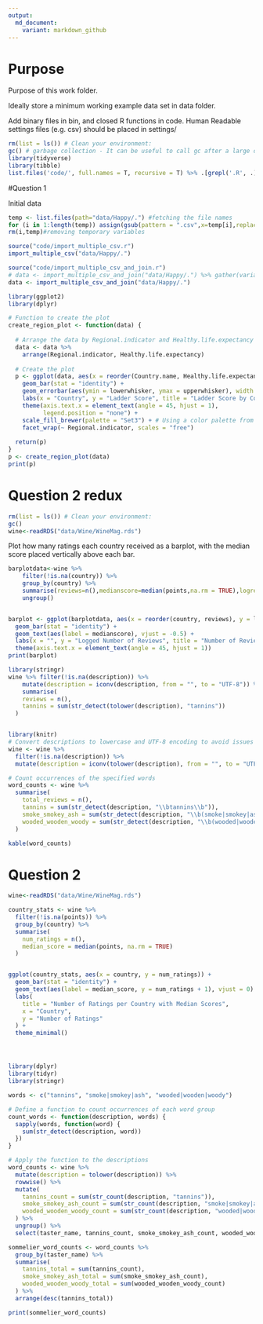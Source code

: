 ```yaml
---
output:
  md_document:
    variant: markdown_github
---
```


# Purpose

Purpose of this work folder.

Ideally store a minimum working example data set in data folder.

Add binary files in bin, and closed R functions in code. Human Readable settings files (e.g. csv) should be placed in settings/


```r

rm(list = ls()) # Clean your environment:
gc() # garbage collection - It can be useful to call gc after a large object has been removed, as this may prompt R to return memory to the operating system.
library(tidyverse)
library(tibble)
list.files('code/', full.names = T, recursive = T) %>% .[grepl('.R', .)] %>% as.list() %>% walk(~source(.))
```
#Question 1


Initial data
```r
temp <- list.files(path="data/Happy/.") #fetching the file names
for (i in 1:length(temp)) assign(gsub(pattern = ".csv",x=temp[i],replacement = ""), read.csv(paste("data/Happy/",temp[i],sep="")))#importing them into r
rm(i,temp)#removing temporary variables
```
```r
source("code/import_multiple_csv.r")
import_multiple_csv("data/Happy/.")

```




```r
source("code/import_multiple_csv_and_join.r")
# data <- import_multiple_csv_and_join("data/Happy/.") %>% gather(variable, value, -c(Country.name, Regional.indicator))
data <- import_multiple_csv_and_join("data/Happy/.") 
```



```r
library(ggplot2)
library(dplyr)

# Function to create the plot
create_region_plot <- function(data) {
  
  # Arrange the data by Regional.indicator and Healthy.life.expectancy
  data <- data %>%
    arrange(Regional.indicator, Healthy.life.expectancy)
  
  # Create the plot
  p <- ggplot(data, aes(x = reorder(Country.name, Healthy.life.expectancy), y = Ladder.score, fill = Regional.indicator)) +
    geom_bar(stat = "identity") +
    geom_errorbar(aes(ymin = lowerwhisker, ymax = upperwhisker), width = 0.2) +
    labs(x = "Country", y = "Ladder Score", title = "Ladder Score by Country with Error Bars") +
    theme(axis.text.x = element_text(angle = 45, hjust = 1),
          legend.position = "none") +
    scale_fill_brewer(palette = "Set3") + # Using a color palette from RColorBrewer
    facet_wrap(~ Regional.indicator, scales = "free")
  
  return(p)
}
p <- create_region_plot(data)
print(p)


```












# Question 2 redux
```r
rm(list = ls()) # Clean your environment:
gc() 
wine<-readRDS("data/Wine/WineMag.rds")

```
Plot how many ratings each country received as a barplot, with the median score placed
vertically above each bar.
```r
barplotdata<-wine %>% 
    filter(!is.na(country)) %>% 
    group_by(country) %>% 
    summarise(reviews=n(),medianscore=median(points,na.rm = TRUE),logreviews=log(reviews,base = 10)) %>% 
    ungroup() 


barplot <- ggplot(barplotdata, aes(x = reorder(country, reviews), y = logreviews)) +
  geom_bar(stat = "identity") +
  geom_text(aes(label = medianscore), vjust = -0.5) +
  labs(x = "", y = "Logged Number of Reviews", title = "Number of Reviews per Country with Median Scores") +
  theme(axis.text.x = element_text(angle = 45, hjust = 1))
print(barplot)

```





```r
library(stringr)
wine %>% filter(!is.na(description)) %>% 
    mutate(description = iconv(description, from = "", to = "UTF-8")) %>%
    summarise(
    reviews = n(),
    tannins = sum(str_detect(tolower(description), "tannins"))
  )



```



```r
library(knitr)
# Convert descriptions to lowercase and UTF-8 encoding to avoid issues
wine <- wine %>%
  filter(!is.na(description)) %>%
  mutate(description = iconv(tolower(description), from = "", to = "UTF-8"))

# Count occurrences of the specified words
word_counts <- wine %>%
  summarise(
    total_reviews = n(),
    tannins = sum(str_detect(description, "\\btannins\\b")),
    smoke_smokey_ash = sum(str_detect(description, "\\b(smoke|smokey|ash)\\b")),
    wooded_wooden_woody = sum(str_detect(description, "\\b(wooded|wooden|woody)\\b"))
  )

kable(word_counts)
```






















































# Question 2
```r
wine<-readRDS("data/Wine/WineMag.rds")

country_stats <- wine %>%
  filter(!is.na(points)) %>%
  group_by(country) %>%
  summarise(
    num_ratings = n(),
    median_score = median(points, na.rm = TRUE)
  )


ggplot(country_stats, aes(x = country, y = num_ratings)) +
  geom_bar(stat = "identity") +
  geom_text(aes(label = median_score, y = num_ratings + 1), vjust = 0) +
  labs(
    title = "Number of Ratings per Country with Median Scores",
    x = "Country",
    y = "Number of Ratings"
  ) +
  theme_minimal()



```

#

```r
library(dplyr)
library(tidyr)
library(stringr)

```

```r
words <- c("tannins", "smoke|smokey|ash", "wooded|wooden|woody")

# Define a function to count occurrences of each word group
count_words <- function(description, words) {
  sapply(words, function(word) {
    sum(str_detect(description, word))
  })
}

# Apply the function to the descriptions
word_counts <- wine %>%
  mutate(description = tolower(description)) %>%
  rowwise() %>%
  mutate(
    tannins_count = sum(str_count(description, "tannins")),
    smoke_smokey_ash_count = sum(str_count(description, "smoke|smokey|ash")),
    wooded_wooden_woody_count = sum(str_count(description, "wooded|wooden|woody"))
  ) %>%
  ungroup() %>%
  select(taster_name, tannins_count, smoke_smokey_ash_count, wooded_wooden_woody_count)

```
```r
sommelier_word_counts <- word_counts %>%
  group_by(taster_name) %>%
  summarise(
    tannins_total = sum(tannins_count),
    smoke_smokey_ash_total = sum(smoke_smokey_ash_count),
    wooded_wooden_woody_total = sum(wooded_wooden_woody_count)
  ) %>%
  arrange(desc(tannins_total))

```

```r
print(sommelier_word_counts)

```


